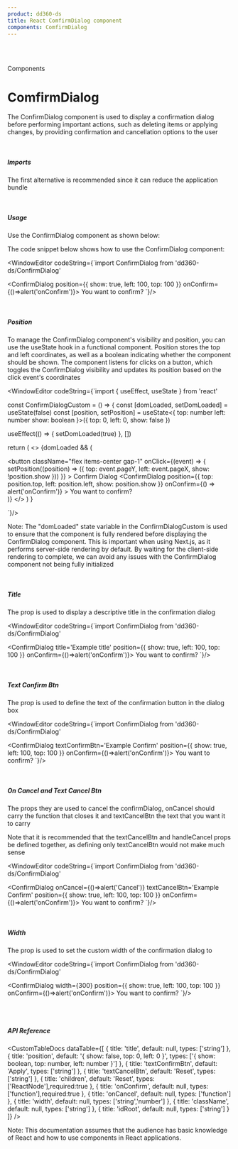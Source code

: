 ```yaml
---
product: dd360-ds
title: React ComfirmDialog component
components: ComfirmDialog 
---
```


<br id='top' />
<br />

<Label>Components</Label>

# <span name="floating-nav">ComfirmDialog</span>

The ConfirmDialog component is used to display a confirmation dialog before 
performing important actions, such as deleting items or applying changes, by
 providing confirmation and cancellation options to the user

<br />

##### <span name="floating-nav">Imports</span>
The first alternative is recommended since it can reduce the application bundle

<WindowEditor codeString="import ConfirmDialog from 'dd360-ds/ConfirmDialog'" />
<WindowEditor codeString="import { ConfirmDialog } from 'dd360-ds'" />

<br />

##### <span name="floating-nav">Usage</span>

Use the ConfirmDialog component as shown below:

<ContainerComponentDoc>
 <ConfirmDialogCustom />
</ContainerComponentDoc>

The code snippet below shows how to use the ConfirmDialog component:

<WindowEditor
    codeString={`import ConfirmDialog from 'dd360-ds/ConfirmDialog'

<ConfirmDialog
    position={{
      show: true,
      left: 100,
      top: 100
    }}
    onConfirm={()=>alert('onConfirm')}>
    You want to confirm?
</ConfirmDialog>
`}/>

<br />

##### <span name="floating-nav">Position</span>

To manage the ConfirmDialog component's visibility and position, you can use the
useState hook in a functional component. Position stores the top and left
coordinates, as well as a boolean indicating whether the component should be
shown. The component listens for clicks on a button, which toggles the
ConfirmDialog visibility and updates its position based on the click event's
coordinates

<ContainerComponentDoc>
  <ConfirmDialogCustom />
</ContainerComponentDoc>

<WindowEditor
    codeString={`import { useEffect, useState } from 'react'

const ConfirmDialogCustom = () => {
  const [domLoaded, setDomLoaded] = useState<boolean>(false)
  const [position, setPosition] = useState<{
    top: number
    left: number
    show: boolean
  }>({
    top: 0,
    left: 0,
    show: false
  })

  useEffect(() => { setDomLoaded(true) }, [])

  return (
    <>
      {domLoaded && (
        <div>
          <button
            className="flex items-center gap-1"
            onClick={(event) => {
              setPosition((position) => ({
                top: event.pageY,
                left: event.pageX,
                show: !position.show
              }))
            }}
          >
            Confirm Dialog
            <DynamicHeroIcon icon="FilterIcon" className="w-4 h-4" />
          </button>
          <ConfirmDialog
            position={{
              top: position.top,
              left: position.left,
              show: position.show
            }}
            onConfirm={() => alert('onConfirm')}
          >
            You want to confirm?
          </ConfirmDialog>
        </div>
      )}
    </>
  )
}

 `}/>

Note: The "domLoaded" state variable in the ConfirmDialogCustom is used to ensure 
that the component is fully rendered before displaying the ConfirmDialog 
component. This is important when using Next.js, as it performs server-side 
rendering by default. By waiting for the client-side rendering to complete, 
we can avoid any issues with the ConfirmDialog component not being fully initialized

<br />


##### <span name="floating-nav">Title</span>

The prop <Tag text='title' /> is used to display a descriptive title in the confirmation dialog

<ContainerComponentDoc>
 <ConfirmDialogCustom title='Example title' />
</ContainerComponentDoc>

<WindowEditor
    codeString={`import ConfirmDialog from 'dd360-ds/ConfirmDialog'

<ConfirmDialog
    title='Example title'
    position={{
      show: true,
      left: 100,
      top: 100
    }}
    onConfirm={()=>alert('onConfirm')}>
    You want to confirm?
</ConfirmDialog>
`}/>

<br />

##### <span name="floating-nav">Text Confirm Btn</span>

The prop <Tag text='textConfirmBtn' /> is used to define the text of the confirmation button in the dialog box

<ContainerComponentDoc>
 <ConfirmDialogCustom textConfirmBtn='Example Confirm' />
</ContainerComponentDoc>

<WindowEditor
    codeString={`import ConfirmDialog from 'dd360-ds/ConfirmDialog'

<ConfirmDialog
    textConfirmBtn='Example Confirm'
    position={{
      show: true,
      left: 100,
      top: 100
    }}
    onConfirm={()=>alert('onConfirm')}>
    You want to confirm?
</ConfirmDialog>
`}/>

<br />

##### <span name="floating-nav">On Cancel and Text Cancel Btn</span>

The props <Tag text='onCancel and textCancelBtn' /> they are used to cancel the confirmDialog, onCancel should carry the function that closes it and textCancelBtn the text that you want it to carry

Note that it is recommended that the textCancelBtn and handleCancel props be defined together, as defining only textCancelBtn would not make much sense

<ContainerComponentDoc>
 <ConfirmDialogCustom onCancel textCancelBtn='Example Cancel' />
</ContainerComponentDoc>

<WindowEditor
    codeString={`import ConfirmDialog from 'dd360-ds/ConfirmDialog'

<ConfirmDialog
    onCancel={()=>alert('Cancel')} 
    textCancelBtn='Example Confirm'
    position={{
      show: true,
      left: 100,
      top: 100
    }}
    onConfirm={()=>alert('onConfirm')}>
    You want to confirm?
</ConfirmDialog>
`}/>

<br />

##### <span name="floating-nav">Width</span>

The prop <Tag text='width' /> is used to set the custom width of the confirmation dialog to


<ContainerComponentDoc>
 <ConfirmDialogCustom width={300} />
</ContainerComponentDoc>

<WindowEditor
    codeString={`import ConfirmDialog from 'dd360-ds/ConfirmDialog'

<ConfirmDialog
    width={300} 
    position={{
      show: true,
      left: 100,
      top: 100
    }}
    onConfirm={()=>alert('onConfirm')}>
    You want to confirm?
</ConfirmDialog>
`}/>

<br />
<br />

##### <span name="floating-nav">API Reference</span>

<CustomTableDocs
  dataTable={[
    { title: 'title', default: null, types: ['string'] },
    {
      title: 'position',
      default: '{ show: false, top: 0, left: 0 }',
      types: ['{ show: boolean, top: number, left: number }']
    },
    { title: 'textConfirmBtn', default: 'Apply', types: ['string'] },
    { title: 'textCancelBtn', default: 'Reset', types: ['string'] },
    { title: 'children', default: 'Reset', types: ['ReactNode'],required:true },
    { title: 'onConfirm', default: null, types: ['function'],required:true },
    { title: 'onCancel', default: null, types: ['function'] },
    { title: 'width', default: null, types: ['string','number'] },
    { title: 'className', default: null, types: ['string'] },
    { title: 'idRoot', default: null, types: ['string'] }
  ]}
/>

Note: This documentation assumes that the audience has basic knowledge of React
and how to use components in React applications.

<BackAndForwardController />